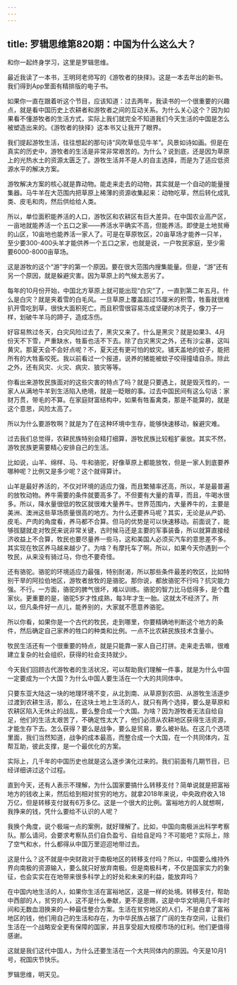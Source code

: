 ```yaml
---
---
---
```

title: 罗辑思维第820期：中国为什么这么大？
---

和你一起终身学习，这里是罗辑思维。

最近我读了一本书，王明珂老师写的《游牧者的抉择》。这是一本去年出的新书。我们得到App里面有精排版的电子书。

如果你一直在跟着听这个节目，应该知道：过去两年，我读书的一个很重要的兴趣点，就是看中国历史上农耕者和游牧者之间的互动关系。为什么关心这个？因为如果看不懂游牧者的生活方式，实际上我们就完全不知道我们今天生活的中国是怎么被塑造出来的。《游牧者的抉择》这本书又让我开了眼界。

我们提起游牧生活，往往想起的那句诗“风吹草低见牛羊”。风景如诗如画。但是在真实的历史中，游牧者的生活是非常非常艰苦的。为什么？说到底，还是因为草原上的光热水土的资源太匮乏了。游牧生活并不是人的自主选择，而是为了适应低资源水平的解决方案。

游牧解决方案的核心就是靠动物。能走来走去的动物，其实就是一个自动的能量搜集器。马牛羊在大范围内把草原上稀薄的资源收集起来：动物吃草，然后转化成乳类、皮毛和肉，然后供给给人类。

所以，单位面积能养活的人口，游牧区和农耕区有巨大差异。在中国农业高产区，一亩地就能养活一个五口之家——养活水平确实不高，但能养活。即使是土地贫瘠的山区，10亩地也能养活一家人了。可是在草原牧区，20亩草场才能养一只羊，至少要300-400头羊才能供养一个五口之家，也就是说，一户牧民家庭，至少需要6000-8000亩草场。

这是游牧的这个“游”字的第一个原因。要在很大范围内搜集能量。但是，“游”还有另一个原因，就是躲避灾害。因为草原上的气候太恶劣了。

每年的10月份开始，中国北方草原上就可能出现“白灾”了，一直到第二年五月。什么是白灾？就是夹着雪的白毛风。一旦草原上覆盖超过15厘米的积雪，牲畜就很难扒开雪吃到草，很快大面积死亡。而且积雪很容易冻成坚硬的冰壳子，像刀子一样，划破牛羊马的蹄子，造成冻伤。

好容易熬过冬天，白灾风险过去了，黑灾又来了。什么是黑灾？就是如果3、4月份天不下雪，严重缺水，牲畜也活不下去。除了白灾黑灾之外，还有沙尘暴，这叫黄灾。那夏天会不会好点呢？不，夏天还有更可怕的蚊灾。铺天盖地的蚊子，能把所有的大牲畜咬死。我以前看过一个报道，说养的猪能被蚊子咬得撞墙自杀。除此之外，还有风灾、火灾、病灾、狼灾等等。

你看出来游牧民族面对的这些灾害的特点了吗？就是只要遇上，就是毁灭性的，一家人从满地牛羊到生活陷入绝境，就是一眨眼的事。过去中国民间有这么句话：家财万贯，带毛的不算。在家庭财富结构中，如果有牲畜禽类，那是不能算的，就是这个意思，风险太高了。

所以为什么要游牧啊？就是为了在这种环境中生存，能够快速移动，躲避灾难。

过去我们总觉得，农耕民族特别会精打细算，游牧民族比较粗犷豪放。其实不然，游牧民族更需要精心安排自己的生活。

比如说，山羊、绵样、马、牛和骆驼，好像草原上都能放牧，但是一家人到底要养哪种呢？比例又是多少呢？这个就得算计。

山羊是最好养活的，不仅对环境的适应力强，而且繁殖率还高，所以，羊是最普遍的放牧动物。养牛需要的条件就要高多了。不但要有大量的青草，而且，牛喝水很多。所以，降水量很低的牧区就很难大量养牛。世界范围内，大量养牛的，主要是美洲、澳洲这些草场质量很高的地方。为什么还要养马呢？其实，无论是从产奶、皮毛、产肉的角度看，养马都不合算。但马的优势是可以快速移动。前面说了，能够拔腿就走对牧民来说非常关键，古时候马还是主要的军事装备，所以就算直接经济收益上不合算，牧民也要尽量养一些马，这和美国人必须买汽车的意思差不多。其实现在牧区养马越来越少了。为啥？有摩托车了啊。所以，如果今天你遇到一个牧民，从来没有骑过马，你也不要奇怪。

还有骆驼。骆驼的环境适应力最强，特别耐渴，所以那些条件最差的牧区，比如特别干旱的阿拉伯地区，游牧者放牧的是骆驼。那你说，都放骆驼不行吗？抗灾能力强。不行。一方面，骆驼的脾气很坏，难以训练。骆驼的智力比马低得多，是个蠢家伙。更重要的是，骆驼5岁才性成熟，每3年才生一胎。这就太不经济了。所以，但凡条件好一点儿，能养别的，大家就不愿意养骆驼。

所以你看，如果你是一个古代的牧民，走到哪里，你要精确地判断这个地方的条件，然后确定自己家养的牲口的种类和比例。一点不比农耕民族技术含量小。

牧民生活还有一个很重要的特点，就是只能靠一家人自己打拼。走来走去嘛，很难建立复杂的社会组织，获得的社会支持就少。

今天我们回顾古代游牧者的生活状况，可以帮助我们理解一件事，就是为什么中国一定要成为一个大国？为什么中国人要生活在一个大的共同体中。

只要东亚大陆这一块的地理环境不变，从北到南、从草原到农田、从游牧生活逐步过渡到农耕生活，那么，在这块土地上生活的人，就只有两个选择，要么是草原和农耕区陷入无休止的战乱，要么整合成一个大国。为啥？因为游牧者无法自给自足，他们的生活太艰苦了，不确定性太大了，他们必须从农耕地区获得生活资源，才能生存下去。怎么获得？要么是战争，要么是贸易，要么被补贴。在这几个选项里面，我们当然知道，战争的成本最高，而整合成一个大国，在一个共同体内，互帮互助，彼此支撑，是一个最优化的方案。

实际上，几千年的中国历史也就是这么逐步演化过来的。我们前面有几期节目，已经详细讲过这个过程。

直到今天，还有人表示不理解，为什么国家要搞什么转移支付？简单说就是把富裕地方的钱收上来，然后给到相对贫穷的地方。就拿2018年来说，中央政府收入18万亿，但是转移支付就有6万多亿。这是一个很大的比例。富裕地方的人就想啊，我挣来的钱，凭什么要给不认识的人呢？

我换个角度，说个极端一点的案例，就好理解了。比如，中国向南极派出科学考察队。那么请问，会要求考察队员们自负盈亏、自给自足吗？不可能吧？实际上，除了空气和水，什么都得从中国万里迢迢地带过去。

这是什么？这不就是中央财政对于南极地区的转移支付吗？所以，中国要么维持外界向南极的资源输入，要么就只好放弃南极。但是南极科考，不仅是国家实力的象征，也会实实在在地带来很多科学上的好处和未来的利益，能放弃吗？

在中国内地生活的人，如果你生活在富裕地区，这是一样的处境。转移支付，帮助中西部的人，贫穷的人，这不是什么奉献，更不是恩赐，这是中华文明用几千年时间和无数血泪换来的一种最佳整合方案。生活在贫穷地区的人们，不是白拿了富裕地区的钱，他们用自己的生活和存在，为中华民族占据了广阔的生存空间，让我们生活在一个战略安全更有保障的国家，并且享受超大规模市场的红利。他们更值得感谢。

这就是我们这代中国人，为什么还要生活在一个大共同体内的原因。今天是10月1号，祝国庆节快乐。

罗辑思维，明天见。
